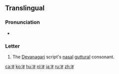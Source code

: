 {{Devanagari character info|hex=919|name=DEVANAGARI LETTER NGA|image=[[File:Deva-ङ-order.gif|100px]]}}
{{also|ड|ड़|ॾ|इ}}
==Translingual==

===Pronunciation===
* {{IPA|/ŋə/|lang=mul}} {{qualifier|may vary by language}}

===Letter===
{{mul-Deva|ṅa}}

# The [[Devanagari]] script's [[nasal]] [[guttural]] consonant.

[[ca:ङ]]
[[ko:ङ]]
[[hu:ङ]]
[[nl:ङ]]
[[ja:ङ]]
[[ru:ङ]]
[[zh:ङ]]